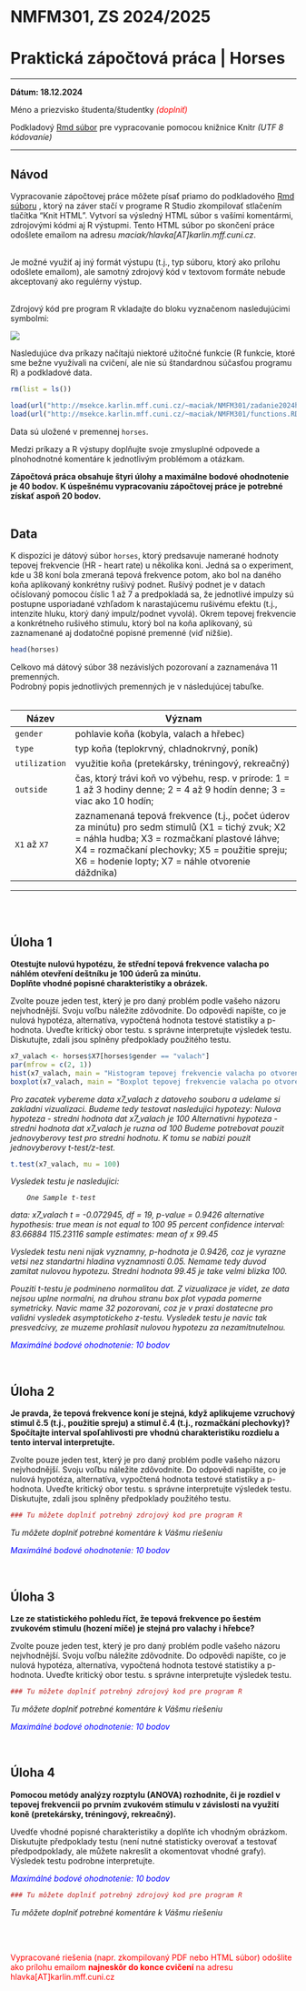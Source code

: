 # <b>NMFM301, ZS 2024/2025</b>

# <b>Praktická zápočtová práca | Horses</b>

**************

<b>Dátum: 18.12.2024</b>

Méno a priezvisko študenta/študentky <i><font color = "red">(doplniť)</font></i>

Podkladový <a href = "zadanie2024horses.Rmd">Rmd súbor</a> pre vypracovanie pomocou knižnice Knitr <i>(UTF 8 kódovaníe)</i>

**************

## Návod

Vypracovanie zápočtovej práce môžete písať priamo do podkladového <a href = "zadanie2024horses.Rmd">Rmd súboru</a> , ktorý na záver stačí v programe R Studio zkompilovať stlačením tlačítka "Knit HTML".
Vytvorí sa výsledný HTML súbor s vašími komentármi, zdrojovými kódmi aj R výstupmi. Tento HTML súbor po skončení práce odošlete emailom na adresu <i>maciak/hlavka[AT]karlin.mff.cuni.cz</i>. <br><br>

Je možné využiť aj iný formát výstupu (t.j., typ súboru, ktorý ako prílohu odošlete emailom), ale samotný zdrojový kód v textovom formáte nebude akceptovaný ako regulérny výstup. <br><br>

Zdrojový kód pre program R vkladajte do bloku vyznačenom nasledujúcimi symbolmi: 

<img src = "http://www.karlin.mff.cuni.cz/~maciak/NMFM301/znacky.png"> 


Nasledujúce dva príkazy načítajú niektoré užitočné funkcie  (R funkcie, ktoré sme bežne využívali na cvičení, 
ale nie sú štandardnou súčasťou programu R) a podkladové data. 

```r
rm(list = ls())

load(url("http://msekce.karlin.mff.cuni.cz/~maciak/NMFM301/zadanie2024horses.RData"))
load(url("http://msekce.karlin.mff.cuni.cz/~maciak/NMFM301/functions.RData"))
```

Data sú uložené v premennej `horses`.

Medzi príkazy a R výstupy doplňujte svoje zmysluplné odpovede a plnohodnotné komentáre k jednotlivým problémom a otázkam. 

<b>Zápočtová práca obsahuje štyri úlohy a maximálne bodové ohodnotenie je 40 bodov. K úspešnému vypracovaniu zápočtovej práce je potrebné získať aspoň 20 bodov.</b><br><br>

## Data

K dispozíci je  dátový súbor `horses`, ktorý predsavuje namerané hodnoty tepovej frekvencie (HR - heart rate) u několika koni. Jedná sa o experiment, kde u 38 koní bola zmeraná tepová frekvence potom, ako bol na daného koňa aplikovaný konkrétny rušivý podnet. Rušívý podnet je v datach očíslovaný pomocou číslic 1 až 7 a predpokladá sa, že jednotlivé impulzy sú postupne usporiadané vzhľadom k narastajúcemu rušivému efektu (t.j., intenzite hluku, ktorý daný impulz/podnet vyvolá). 
Okrem tepovej frekvencie a konkrétneho rušivého stimulu, ktorý bol na koňa aplikovaný, sú zaznamenané aj dodatočné popisné premenné (viď nižšie).

```r
head(horses)
```

Celkovo má dátový súbor 38 nezávislých pozorovaní a zaznamenáva 11  premenných.<br> Podrobný popis jednotlivých premenných je v následujúcej tabuľke.<br><br>

Název | Význam
------|---------------------------------------------------------------
`gender` | pohlavie koňa (kobyla, valach a hřebec)
`type` | typ koňa (teplokrvný, chladnokrvný, poník)
`utilization` | využitie koňa (pretekársky, tréningový, rekreačný)
`outside` | čas, ktorý trávi koň vo výbehu, resp. v prírode: 1 = 1 až 3 hodiny denne; 2 = 4 až 9 hodín denne; 3 = viac ako 10 hodín;
`X1` až `X7` | zaznamenaná tepová frekvence (t.j., počet úderov za minútu) pro sedm stimulů (X1 = tichý zvuk; X2 = náhla hudba; X3 = rozmačkaní plastové láhve; X4 = rozmačkaní plechovky; X5 = použitie spreju; X6 = hodenie lopty; X7 = náhle otvorenie dáždnika)
**************

<br><br>

## Úloha 1 

<b>Otestujte nulovú hypotézu, že střední tepová frekvence valacha po náhlém otevření deštníku je 100 úderů za minútu.<br>
Doplňte vhodné popisné charakteristiky a obrázek.</b>

Zvolte pouze jeden test, který je pro daný problém podle vašeho názoru nejvhodnější. Svoju voľbu náležite zdôvodnite. 
Do odpovědi napíšte, co je nulová hypotéza, alternatíva, vypočtená hodnota testové statistiky a p-hodnota. Uveďte kritický obor testu. 
s správne interpretujte výsledek testu. Diskutujte, zdali jsou splněny  předpoklady použitého testu.


```r
x7_valach <- horses$X7[horses$gender == "valach"]
par(mfrow = c(2, 1))
hist(x7_valach, main = "Histogram tepovej frekvencie valacha po otvorení dáždnika", xlab = "Tepová frekvencia")
boxplot(x7_valach, main = "Boxplot tepovej frekvencie valacha po otvorení dáždnika")

```

<i>
Pro zacatek vybereme data x7_valach z datoveho souboru a udelame si zakladni vizualizaci.
Budeme tedy testovat nasledujici hypotezy:
    Nulova hypoteza - stredni hodnota dat x7_valach je 100
    Alternativni hypoteza - stredni hodnota dat x7_valach je ruzna od 100
Budeme potrebovat pouzit jednovyberovy test pro stredni hodnotu. K tomu se nabizi pouzit jednovyberovy t-test/z-test.
</i>

```r
t.test(x7_valach, mu = 100)
```
<i>
Vysledek testu je nasledujici:

        One Sample t-test

data:  x7_valach
t = -0.072945, df = 19, p-value = 0.9426
alternative hypothesis: true mean is not equal to 100
95 percent confidence interval:
  83.66884 115.23116
sample estimates:
mean of x
    99.45

Vysledek testu neni nijak vyznamny, p-hodnota je 0.9426, coz je vyrazne vetsi nez standartni hladina vyznamnosti 0.05.
Nemame tedy duvod zamitat nulovou hypotezu. Stredni hodnota 99.45 je take velmi blizka 100.

Pouziti t-testu je podmineno normalitou dat. Z vizualizace je videt, ze data nejsou uplne normalni, na druhou stranu box plot vypada pomerne symetricky.
Navic mame 32 pozorovani, coz je v praxi dostatecne pro validni vysledek asymptotickeho z-testu.
Vysledek testu je navic tak presvedcivy, ze muzeme prohlasit nulovou hypotezu za nezamitnutelnou.
</i>

<font color = "blue">*Maximálné bodové ohodnotenie: 10 bodov*</font>

<br>

## Úloha  2

<b>Je pravda, že tepová frekvence koní je stejná, když aplikujeme vzruchový stimul č.5 (t.j., použitie spreju)
a stimul č.4 (t.j., rozmačkání plechovky)?
Spočítajte interval spoľahlivosti pre vhodnú charakteristiku rozdielu a tento interval interpretujte.</b>

Zvolte pouze jeden test, který je pro daný problém podle vašeho názoru nejvhodnější. Svoju voľbu náležite zdôvodnite. 
Do odpovědi napíšte, co je nulová hypotéza, alternatíva, vypočtená hodnota testové statistiky a p-hodnota.
Uveďte kritický obor testu. 
s správne interpretujte výsledek testu. Diskutujte, zdali jsou splněny  předpoklady použitého testu.


```r
### Tu môžete doplniť potrebný zdrojový kod pre program R
```

<i>Tu môžete doplniť potrebné komentáre k Vášmu riešeniu</i>


<font color = "blue">*Maximálné bodové ohodnotenie: 10 bodov*</font>

<br>

## Úloha  3

<b>Lze ze statistického pohledu říct, že tepová frekvence po šestém zvukovém stimulu (hození míče) je stejná pro valachy i hřebce? </b>

Zvolte pouze jeden test, který je pro daný problém podle vašeho názoru nejvhodnější. Svoju voľbu náležite zdôvodnite. 
Do odpovědi napíšte, co je nulová hypotéza, alternatíva, vypočtená hodnota testové statistiky a p-hodnota. Uveďte kritický obor testu. 
s správne interpretujte výsledek testu. 


```r
### Tu môžete doplniť potrebný zdrojový kod pre program R
```

<i>Tu môžete doplniť potrebné komentáre k Vášmu riešeniu</i>


<font color = "blue">*Maximálné bodové ohodnotenie: 10 bodov*</font>

<br>

## Úloha 4

<b>Pomocou metódy analýzy rozptylu (ANOVA) rozhodnite, či je rozdiel v tepovej frekvencii po prvním zvukovém stimulu
v závislosti na využití koně (pretekársky, tréningový, rekreačný). </b>

Uvedťe vhodné popisné charakteristiky a doplňte ich vhodným obrázkom. Diskutujte předpoklady testu (není nutné
statisticky overovať a testovať předpodpoklady, ale můžete nakreslit a okomentovat vhodné grafy).
Výsledek testu podrobne interpretujte. 

<font color = "blue">*Maximálné bodové ohodnotenie: 10 bodov*</font>

```r
### Tu môžete doplniť potrebný zdrojový kod pre program R
```

<i>Tu môžete doplniť potrebné komentáre k Vášmu riešeniu</i>



<br><br>

<font color = "red">Vypracované riešenia (napr. zkompilovaný PDF nebo HTML súbor) odošlite ako prílohu emailom <b>najneskôr do konce cvičení</b> na adresu hlavka[AT]karlin.mff.cuni.cz</font>



